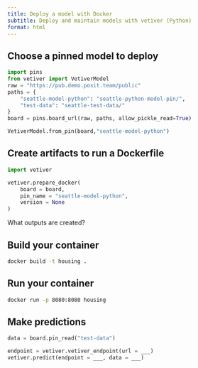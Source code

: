 ```yaml
---
title: Deploy a model with Docker
subtitle: Deploy and maintain models with vetiver (Python)
format: html
---
```


## Choose a pinned model to deploy

```python
import pins
from vetiver import VetiverModel
raw = "https://pub.demo.posit.team/public"
paths = {
    "seattle-model-python": "seattle-python-model-pin/", 
    "test-data": "seattle-test-data/"
}
board = pins.board_url(raw, paths, allow_pickle_read=True)

VetiverModel.from_pin(board,"seattle-model-python")
```

## Create artifacts to run a Dockerfile

```python
import vetiver

vetiver.prepare_docker(
    board = board, 
    pin_name = "seattle-model-python",
    version = None
)
```

What outputs are created?

## Build your container

```bash
docker build -t housing .
```

## Run your container

```bash
docker run -p 8080:8080 housing
```

## Make predictions

```python
data = board.pin_read("test-data")
```

```python
endpoint = vetiver.vetiver_endpoint(url = ___)
vetiver.predict(endpoint = ___, data = ___)
```